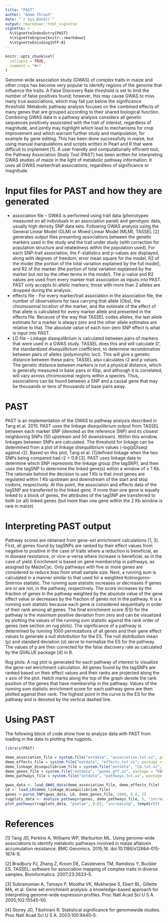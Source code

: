 ```yaml
---
title: "PAST"
author: "Adam Thrash"
date: "`r Sys.Date()`"
output: rmarkdown::html_vignette
vignette: >
  %\VignetteIndexEntry{PAST}
  %\VignetteEngine{knitr::rmarkdown}
  %\VignetteEncoding{UTF-8}
---
```


```r
knitr::opts_chunk$set(
  collapse = TRUE,
  comment = "#>"
)
```

Genome-wide association study (GWAS) of complex traits in maize and other crops has become very popular to identify regions of the genome that influence the traits. A False Discovery Rate threshold is set to limit the number of false positives found; however, this may cause GWAS to miss many true associations, which may fall just below the significance threshold. Metabolic pathway analysis focuses on the combined effects of many genes that are grouped according to their shared biological function. Combining GWAS data in a pathway analysis considers all genetic sequences positively associated with the trait of interest, regardless of magnitude, and jointly may highlight which lead to mechanisms for crop improvement and which warrant further study and manipulation, for example by gene editing. This has been done successfully in maize, but using manual manipulations and scripts written in Pearl and R that were difficult to implement [1]. A user friendly and computationally efficient tool, the Pathway Association Study Tool (PAST) has been written for interpreting GWAS studies of maize in the light of metabolic pathway information. It uses all GWAS marker/trait associations, regardless of significance or magnitude. 

# Input files for PAST and how they are generated

* association file – GWAS is performed using trait data (phenotypes measured on all individuals in an association panel) and genotypic data, usually high density SNP data sets. Following GWAS analysis using the General Linear Model (GLM) or Mixed Linear Model (MLM), TASSEL [2] generates output files presenting associations between the genetic markers used in the study and the trait under study (with correction for population structure and relatedness within the population used). For each SNP-trait association, the F-statistics and p-values are displayed, along with degrees of freedom, error mean square for the model, R2 of the model (the portion of the total variation explained by the full model), and R2 of the marker (the portion of total variation explained by the marker but not by the other terms in the model). The p-value and R2 values are used from every marker-trait association as inputs into PAST. PAST only accepts bi-allelic markers; those with more than 2 alleles are dropped during the analysis.
* effects file - For every marker/trait association in the association file, the number of observations for taxa carrying that allele (Obs), the chromosomal location of the marker, and the estimate of the effect of that allele is calculated for every marker allele and presented in the effects file. Because of the way that TASSEL codes alleles, the last allele estimate for a marker is always zero and the other allele estimates are relative to that. The absolute value of each non-zero SNP effect is what is input into PAST.
* LD file – Linkage disequilibrium is calculated between pairs of markers that were used in a GWAS study. TASSEL does this and will calculate D’, the standardized disequilibrium coefficient, to determine recombination between pairs of alleles (polymorphic loci). This will give a genetic distance between these pairs; TASSEL also calculates r2 and p values. The genetic distance between markers is not a physical distance, which is generally measured in base pairs or Kbp, and although it is correlated, will vary across chromosomal regions within a species. Thus, associations can be found between a SNP and a causal gene that may be thousands or tens of thousands of base pairs away. 

# PAST

PAST is an implementation of the GWAS to pathway analysis described in Tang et al. 2015. PAST uses the linkage disequilibrium output from TASSEL between each marker SNP (denoted as the reference SNP) and its closest neighboring SNPs (50 upstream and 50 downstream). Within this window, linkages between SNPs are calculated.  The threshold for linkage can be determined from a plot of linkage disequilibrium values (-log(pDiseq) against r2). Based on this plot, Tang et al. [1]defined linkage when the two SNPs being compared had r2  > 0.8 [3]. PAST uses linkage data to determine which SNP represents the linkage group (the tagSNP), and then uses the tagSNP to determine the linked gene(s) within a window of ± 1 Kb. The rationale behind the decision to use 1 Kb is that most genes are regulated within 1 Kb upstream and downstream of the start and stop codons, respectively.  At this point, the association and effects data of the tagSNP are transferred to the linked gene. If more than one gene is equally linked to a block of genes, the attributes of the tagSNP are transferred to both (or all) linked genes (but more than one gene within the 2 Kb window is rare in maize)

# Interpreting PAST output

Pathway scores are obtained from gene-set enrichment calculations [1, 3]. First, all genes found by tagSNPs are ranked by their effect values from negative to positive in the case of traits where a reduction is beneficial, as in disease resistance, or vice-a-versa where increase is beneficial, as in the case of yield. Enrichment is based on gene membership in pathways, as assigned by MaizeCyc. Only pathways with five or more genes are considered to reduce bias from small sample size. Next, a running sum is calculated in a manner similar to that used for a weighted Kolmogorov-Smirnov statistic. The running sum statistic increases or decreases if genes are or are not, in the pathway, respectively. The score increases by the fraction of genes in the pathway weighted by the absolute value of the gene effect value or decreases by the fraction of genes not in the pathway. It is a running sum statistic because each gene is considered sequentially in order of their rank among all genes. The final enrichment score (ES) for the pathway is the maximum positive deviation from zero and can be visualized by plotting the values of the running sum statistic against the rank order of genes (see section on rug plots). The significance of a pathway is determined by running 1000 permutations of all genes and their gene effect values to generate a null distribution for the ES. The null distribution mean (μ) and standard deviation (σ) serve to normalize the ES for the pathway. The values of p are then corrected for the false discovery rate as calculated by the QVALUE package [4] in R. 

Rug plots: A rug plot is generated for each pathway of interest to visualize the gene-set enrichment calculation. All genes found by the tagSNPs are ranked based on their effect values and their ranks are projected along the x axis of the plot. Hatch marks along the top of the graph denote the rank position of the genes that have membership in the pathway. Values of the running sum statistic enrichment score for each pathway gene are then plotted against their rank. The highest point in the curve is the ES for the pathway and is denoted by the vertical dashed line.

# Using PAST

The following block of code show how to analyze data with PAST from loading in the data to plotting the rugplots.

```r
library(PAST)

demo_association_file = system.file("extdata", "association.txt.xz", package = "PAST", mustWork = TRUE)
demo_effects_file = system.file("extdata", "effects.txt.xz", package = "PAST", mustWork = TRUE)
demo_linkage_disequilibrium_file = system.file("extdata", "LD.txt.xz", package = "PAST", mustWork = TRUE)
demo_genes_file = system.file("extdata", "genes.gff.xz", package = "PAST", mustWork = TRUE)
demo_pathways_file = system.file("extdata", "pathways.txt.xz", package = "PAST", mustWork = TRUE)

gwas_data <- load_GWAS_data(demo_association_file, demo_effects_file)
LD <- load_LD(demo_linkage_disequilibrium_file)
genes <-parse_SNP(gwas_data, LD, demo_genes_file, 1000, 0.8, 2)
rugplots_data <- analyze_pathways(genes, demo_pathways_file, 5, "increasing", 1000, 2)
plot_pathways(rugplots_data, "pvalue", 0.02, "increasing", tempdir())
```

# References

[1] Tang JD, Perkins A, Williams WP, Warburton ML. Using genome-wide associations to identify metabolic pathways involved in maize aflatoxin accumulation resistance. BMC Genomics. 2015;16. doi:10.1186/s12864-015-1874-9.

[2] Bradbury PJ, Zhang Z, Kroon DE, Casstevens TM, Ramdoss Y, Buckler ES. TASSEL: software for association mapping of complex traits in diverse samples. Bioinformatics. 2007;23:2633–5.

[3] Subramanian A, Tamayo P, Mootha VK, Mukherjee S, Ebert BL, Gillette MA, et al. Gene set enrichment analysis: a knowledge-based approach for interpreting genome-wide expression profiles. Proc Natl Acad Sci U S A. 2005;102:15545–50.

[4] Storey JD, Tibshirani R. Statistical significance for genomewide studies. Proc Natl Acad Sci U S A. 2003;100:9440–5.


